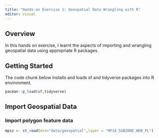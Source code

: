 ```yaml
---
title: "Hands-on Exercise 1: Geospatial Data Wrangling with R"
editor: visual
---
```


## Overview 

In this hands on exercise, I learnt the aspects of importing and wrangling geospatial data using appropriate R packages.

## Getting Started

The code chunk below installs and loads sf and tidyverse packages into R environment.

```r
pacman::p_load(sf,tidyverse)
```

## Import Geospatial Data

### Import polygon feature data

```r
mpsz <- st_read(dsn="data/geospatial",layer = "MP14_SUBZONE_WEB_PL")
```
